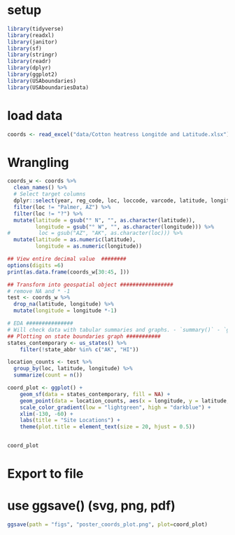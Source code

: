 # setup 
```r
library(tidyverse)
library(readxl)
library(janitor)
library(sf)
library(stringr)
library(readr)
library(dplyr)
library(ggplot2)
library(USAboundaries)
library(USAboundariesData)
```

# load data 
```r
coords <- read_excel("data/Cotton heatress Longitde and Latitude.xlsx")
```


# Wrangling ########################################

```r
coords_w <- coords %>%
  clean_names() %>%
  # Select target columns  
  dplyr::select(year, reg_code, loc, loccode, varcode, latitude, longitude) %>%
  filter(loc != "Palmer, AZ") %>%
  filter(loc != "?") %>%
  mutate(latitude = gsub("° N", "", as.character(latitude)),
         longitude = gsub("° W", "", as.character(longitude))) %>%
#         loc = gsub("AZ", "AK", as.character(loc))) %>%
  mutate(latitude = as.numeric(latitude),
         longitude = as.numeric(longitude))

## View entire decimal value  ########
options(digits =6)
print(as.data.frame(coords_w[30:45, ]))

## Transform into geospatial object #################
# remove NA and * -1 
test <- coords_w %>%
  drop_na(latitude, longitude) %>%
  mutate(longitude = longitude *-1)

# EDA ###############
# Will check data with tabular summaries and graphs. - `summary()` - `ggplot()`
## Plotting on state boundaries graph ###########
states_contemporary <- us_states() %>%
    filter(!state_abbr %in% c("AK", "HI"))

location_counts <- test %>%
  group_by(loc, latitude, longitude) %>%
  summarize(count = n())

coord_plot <- ggplot() +
    geom_sf(data = states_contemporary, fill = NA) +
    geom_point(data = location_counts, aes(x = longitude, y = latitude, color = count), size = 3) +
    scale_color_gradient(low = "lightgreen", high = "darkblue") +
    xlim(-130, -60) + 
    labs(title = "Site Locations") + 
    theme(plot.title = element_text(size = 20, hjust = 0.5))


coord_plot

```


# Export to file #################
# use ggsave() (svg, png, pdf)
```r
ggsave(path = "figs", "poster_coords_plot.png", plot=coord_plot) 
```


